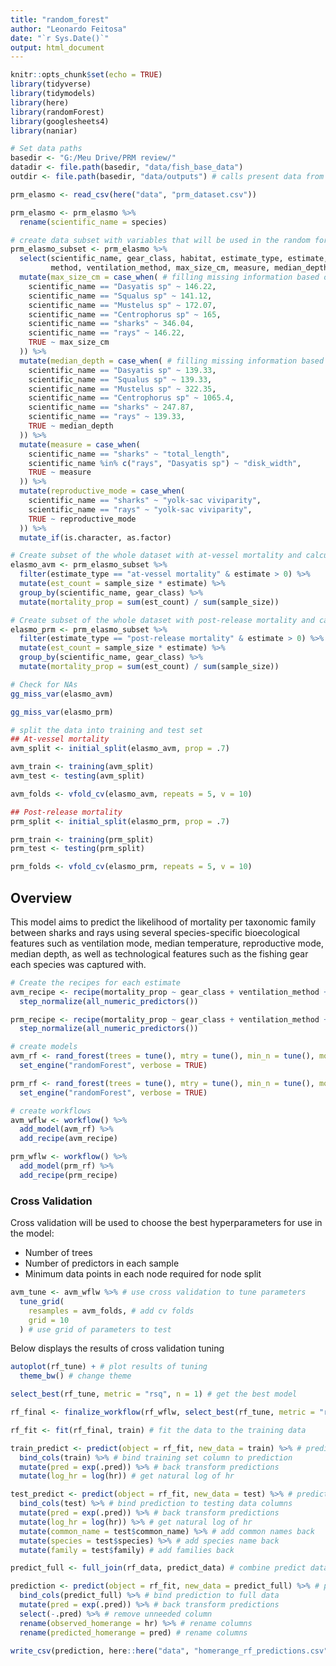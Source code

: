 ```yaml
---
title: "random_forest"
author: "Leonardo Feitosa"
date: "`r Sys.Date()`"
output: html_document
---
```


```r
knitr::opts_chunk$set(echo = TRUE)
library(tidyverse)
library(tidymodels)
library(here)
library(randomForest)
library(googlesheets4)
library(naniar)

# Set data paths
basedir <- "G:/Meu Drive/PRM review/"
datadir <- file.path(basedir, "data/fish_base_data")
outdir <- file.path(basedir, "data/outputs") # calls present data from raster files
```

```r
prm_elasmo <- read_csv(here("data", "prm_dataset.csv"))

prm_elasmo <- prm_elasmo %>% 
  rename(scientific_name = species)
```

```r
# create data subset with variables that will be used in the random forest model
prm_elasmo_subset <- prm_elasmo %>% 
  select(scientific_name, gear_class, habitat, estimate_type, estimate, sample_size,
         method, ventilation_method, max_size_cm, measure, median_depth, reproductive_mode) %>% 
  mutate(max_size_cm = case_when( # filling missing information based on the average per group
    scientific_name == "Dasyatis sp" ~ 146.22,
    scientific_name == "Squalus sp" ~ 141.12,
    scientific_name == "Mustelus sp" ~ 172.07,
    scientific_name == "Centrophorus sp" ~ 165,  
    scientific_name == "sharks" ~ 346.04,
    scientific_name == "rays" ~ 146.22,
    TRUE ~ max_size_cm
  )) %>% 
  mutate(median_depth = case_when( # filling missing information based on the average per group
    scientific_name == "Dasyatis sp" ~ 139.33,
    scientific_name == "Squalus sp" ~ 139.33,
    scientific_name == "Mustelus sp" ~ 322.35,
    scientific_name == "Centrophorus sp" ~ 1065.4,
    scientific_name == "sharks" ~ 247.87,
    scientific_name == "rays" ~ 139.33,
    TRUE ~ median_depth
  )) %>% 
  mutate(measure = case_when(
    scientific_name == "sharks" ~ "total_length",
    scientific_name %in% c("rays", "Dasyatis sp") ~ "disk_width",
    TRUE ~ measure
  )) %>% 
  mutate(reproductive_mode = case_when(
    scientific_name == "sharks" ~ "yolk-sac viviparity",
    scientific_name == "rays" ~ "yolk-sac viviparity",
    TRUE ~ reproductive_mode
  )) %>%
  mutate_if(is.character, as.factor)

# Create subset of the whole dataset with at-vessel mortality and calculate the weighted averages per species and gear
elasmo_avm <- prm_elasmo_subset %>%
  filter(estimate_type == "at-vessel mortality" & estimate > 0) %>% 
  mutate(est_count = sample_size * estimate) %>% 
  group_by(scientific_name, gear_class) %>% 
  mutate(mortality_prop = sum(est_count) / sum(sample_size))

# Create subset of the whole dataset with post-release mortality and calculate the weighted averages per species and gear
elasmo_prm <- prm_elasmo_subset %>% 
  filter(estimate_type == "post-release mortality" & estimate > 0) %>% 
  mutate(est_count = sample_size * estimate) %>% 
  group_by(scientific_name, gear_class) %>% 
  mutate(mortality_prop = sum(est_count) / sum(sample_size))
```

```r
# Check for NAs
gg_miss_var(elasmo_avm)

gg_miss_var(elasmo_prm)
```


```r
# split the data into training and test set
## At-vessel mortality
avm_split <- initial_split(elasmo_avm, prop = .7) 

avm_train <- training(avm_split)
avm_test <- testing(avm_split)

avm_folds <- vfold_cv(elasmo_avm, repeats = 5, v = 10)

## Post-release mortality
prm_split <- initial_split(elasmo_prm, prop = .7)

prm_train <- training(prm_split)
prm_test <- testing(prm_split)

prm_folds <- vfold_cv(elasmo_prm, repeats = 5, v = 10)
```


## Overview

This model aims to predict the likelihood of mortality per taxonomic family between sharks and rays using several species-specific bioecological features such as ventilation mode, median temperature, reproductive mode, median depth, as well as technological features such as the fishing gear each species was captured with.

```r
# Create the recipes for each estimate
avm_recipe <- recipe(mortality_prop ~ gear_class + ventilation_method + median_depth + max_size_cm + habitat + reproductive_mode, data = avm_train) %>% 
  step_normalize(all_numeric_predictors())

prm_recipe <- recipe(mortality_prop ~ gear_class + ventilation_method + median_depth + max_size_cm + habitat + reproductive_mode, data = prm_train) %>% 
  step_normalize(all_numeric_predictors())
```

```r
# create models
avm_rf <- rand_forest(trees = tune(), mtry = tune(), min_n = tune(), mode = "regression") %>% 
  set_engine("randomForest", verbose = TRUE)

prm_rf <- rand_forest(trees = tune(), mtry = tune(), min_n = tune(), mode = "regression") %>% 
  set_engine("randomForest", verbose = TRUE)
```

```r
# create workflows
avm_wflw <- workflow() %>% 
  add_model(avm_rf) %>% 
  add_recipe(avm_recipe)

prm_wflw <- workflow() %>% 
  add_model(prm_rf) %>% 
  add_recipe(prm_recipe)
```

### Cross Validation

Cross validation will be used to choose the best hyperparameters for use in the model: 

* Number of trees
* Number of predictors in each sample
* Minimum data points in each node required for node split

```r
avm_tune <- avm_wflw %>% # use cross validation to tune parameters
  tune_grid(
    resamples = avm_folds, # add cv folds
    grid = 10
  ) # use grid of parameters to test
```

Below displays the results of cross validation tuning

```r
autoplot(rf_tune) + # plot results of tuning
  theme_bw() # change theme
```

```r
select_best(rf_tune, metric = "rsq", n = 1) # get the best model
```

```r
rf_final <- finalize_workflow(rf_wflw, select_best(rf_tune, metric = "rsq")) # finalize the workflow with the best model
```

```r
rf_fit <- fit(rf_final, train) # fit the data to the training data
```

```r
train_predict <- predict(object = rf_fit, new_data = train) %>% # predict the training set
  bind_cols(train) %>% # bind training set column to prediction
  mutate(pred = exp(.pred)) %>% # back transform predictions
  mutate(log_hr = log(hr)) # get natural log of hr

test_predict <- predict(object = rf_fit, new_data = test) %>% # predict the training set
  bind_cols(test) %>% # bind prediction to testing data columns
  mutate(pred = exp(.pred)) %>% # back transform predictions
  mutate(log_hr = log(hr)) %>% # get natural log of hr
  mutate(common_name = test$common_name) %>% # add common names back
  mutate(species = test$species) %>% # add species name back
  mutate(family = test$family) # add families back

predict_full <- full_join(rf_data, predict_data) # combine predict data with training data

prediction <- predict(object = rf_fit, new_data = predict_full) %>% # predict the training set
  bind_cols(predict_full) %>% # bind prediction to full data
  mutate(pred = exp(.pred)) %>% # back transform predictions
  select(-.pred) %>% # remove unneeded column
  rename(observed_homerange = hr) %>% # rename columns
  rename(predicted_homerange = pred) # rename columns

write_csv(prediction, here::here("data", "homerange_rf_predictions.csv"))
```























